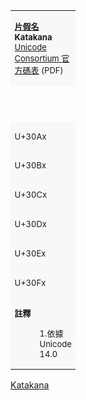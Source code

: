 {| class="wikitable nounderlines" style="border-collapse:collapse;background:#FFFFFF;font-size:large;text-align:center"
| colspan="17" style="background:#F8F8F8;font-size:small" | '''[[片假名 (Unicode區段)|片假名]]'''<br />'''Katakana'''{{ref label|U30A0_as_of_Unicode_version|1}}<br />[https://www.unicode.org/charts/PDF/U30A0.pdf Unicode Consortium 官方碼表] (PDF)
|- style="background:#F8F8F8;font-size:small"
| style="width:45pt" | &nbsp; || style="width:20pt"  | 0 || style="width:20pt"  | 1 || style="width:20pt"  | 2 || style="width:20pt"  | 3 || style="width:20pt"  | 4 || style="width:20pt"  | 5 || style="width:20pt"  | 6 || style="width:20pt"  | 7 || style="width:20pt"  | 8 || style="width:20pt"  | 9 || style="width:20pt"  | A || style="width:20pt"  | B || style="width:20pt"  | C || style="width:20pt"  | D || style="width:20pt"  | E || style="width:20pt"  | F
|-
| style="background:#F8F8F8;font-size:small" | U+30Ax
| title="U+30A0: KATAKANA-HIRAGANA DOUBLE HYPHEN" | ゠
| title="U+30A1: KATAKANA LETTER SMALL A" | ァ
| title="U+30A2: KATAKANA LETTER A" | ア
| title="U+30A3: KATAKANA LETTER SMALL I" | ィ
| title="U+30A4: KATAKANA LETTER I" | イ
| title="U+30A5: KATAKANA LETTER SMALL U" | ゥ
| title="U+30A6: KATAKANA LETTER U" | ウ
| title="U+30A7: KATAKANA LETTER SMALL E" | ェ
| title="U+30A8: KATAKANA LETTER E" | エ
| title="U+30A9: KATAKANA LETTER SMALL O" | ォ
| title="U+30AA: KATAKANA LETTER O" | オ
| title="U+30AB: KATAKANA LETTER KA" | カ
| title="U+30AC: KATAKANA LETTER GA" | ガ
| title="U+30AD: KATAKANA LETTER KI" | キ
| title="U+30AE: KATAKANA LETTER GI" | ギ
| title="U+30AF: KATAKANA LETTER KU" | ク
|-
| style="background:#F8F8F8;font-size:small" | U+30Bx
| title="U+30B0: KATAKANA LETTER GU" | グ
| title="U+30B1: KATAKANA LETTER KE" | ケ
| title="U+30B2: KATAKANA LETTER GE" | ゲ
| title="U+30B3: KATAKANA LETTER KO" | コ
| title="U+30B4: KATAKANA LETTER GO" | ゴ
| title="U+30B5: KATAKANA LETTER SA" | サ
| title="U+30B6: KATAKANA LETTER ZA" | ザ
| title="U+30B7: KATAKANA LETTER SI" | シ
| title="U+30B8: KATAKANA LETTER ZI" | ジ
| title="U+30B9: KATAKANA LETTER SU" | ス
| title="U+30BA: KATAKANA LETTER ZU" | ズ
| title="U+30BB: KATAKANA LETTER SE" | セ
| title="U+30BC: KATAKANA LETTER ZE" | ゼ
| title="U+30BD: KATAKANA LETTER SO" | ソ
| title="U+30BE: KATAKANA LETTER ZO" | ゾ
| title="U+30BF: KATAKANA LETTER TA" | タ
|-
| style="background:#F8F8F8;font-size:small" | U+30Cx
| title="U+30C0: KATAKANA LETTER DA" | ダ
| title="U+30C1: KATAKANA LETTER TI" | チ
| title="U+30C2: KATAKANA LETTER DI" | ヂ
| title="U+30C3: KATAKANA LETTER SMALL TU" | ッ
| title="U+30C4: KATAKANA LETTER TU" | ツ
| title="U+30C5: KATAKANA LETTER DU" | ヅ
| title="U+30C6: KATAKANA LETTER TE" | テ
| title="U+30C7: KATAKANA LETTER DE" | デ
| title="U+30C8: KATAKANA LETTER TO" | ト
| title="U+30C9: KATAKANA LETTER DO" | ド
| title="U+30CA: KATAKANA LETTER NA" | ナ
| title="U+30CB: KATAKANA LETTER NI" | ニ
| title="U+30CC: KATAKANA LETTER NU" | ヌ
| title="U+30CD: KATAKANA LETTER NE" | ネ
| title="U+30CE: KATAKANA LETTER NO" | ノ
| title="U+30CF: KATAKANA LETTER HA" | ハ
|-
| style="background:#F8F8F8;font-size:small" | U+30Dx
| title="U+30D0: KATAKANA LETTER BA" | バ
| title="U+30D1: KATAKANA LETTER PA" | パ
| title="U+30D2: KATAKANA LETTER HI" | ヒ
| title="U+30D3: KATAKANA LETTER BI" | ビ
| title="U+30D4: KATAKANA LETTER PI" | ピ
| title="U+30D5: KATAKANA LETTER HU" | フ
| title="U+30D6: KATAKANA LETTER BU" | ブ
| title="U+30D7: KATAKANA LETTER PU" | プ
| title="U+30D8: KATAKANA LETTER HE" | ヘ
| title="U+30D9: KATAKANA LETTER BE" | ベ
| title="U+30DA: KATAKANA LETTER PE" | ペ
| title="U+30DB: KATAKANA LETTER HO" | ホ
| title="U+30DC: KATAKANA LETTER BO" | ボ
| title="U+30DD: KATAKANA LETTER PO" | ポ
| title="U+30DE: KATAKANA LETTER MA" | マ
| title="U+30DF: KATAKANA LETTER MI" | ミ
|-
| style="background:#F8F8F8;font-size:small" | U+30Ex
| title="U+30E0: KATAKANA LETTER MU" | ム
| title="U+30E1: KATAKANA LETTER ME" | メ
| title="U+30E2: KATAKANA LETTER MO" | モ
| title="U+30E3: KATAKANA LETTER SMALL YA" | ャ
| title="U+30E4: KATAKANA LETTER YA" | ヤ
| title="U+30E5: KATAKANA LETTER SMALL YU" | ュ
| title="U+30E6: KATAKANA LETTER YU" | ユ
| title="U+30E7: KATAKANA LETTER SMALL YO" | ョ
| title="U+30E8: KATAKANA LETTER YO" | ヨ
| title="U+30E9: KATAKANA LETTER RA" | ラ
| title="U+30EA: KATAKANA LETTER RI" | リ
| title="U+30EB: KATAKANA LETTER RU" | ル
| title="U+30EC: KATAKANA LETTER RE" | レ
| title="U+30ED: KATAKANA LETTER RO" | ロ
| title="U+30EE: KATAKANA LETTER SMALL WA" | ヮ
| title="U+30EF: KATAKANA LETTER WA" | ワ
|-
| style="background:#F8F8F8;font-size:small" | U+30Fx
| title="U+30F0: KATAKANA LETTER WI" | ヰ
| title="U+30F1: KATAKANA LETTER WE" | ヱ
| title="U+30F2: KATAKANA LETTER WO" | ヲ
| title="U+30F3: KATAKANA LETTER N" | ン
| title="U+30F4: KATAKANA LETTER VU" | ヴ
| title="U+30F5: KATAKANA LETTER SMALL KA" | ヵ
| title="U+30F6: KATAKANA LETTER SMALL KE" | ヶ
| title="U+30F7: KATAKANA LETTER VA" | ヷ
| title="U+30F8: KATAKANA LETTER VI" | ヸ
| title="U+30F9: KATAKANA LETTER VE" | ヹ
| title="U+30FA: KATAKANA LETTER VO" | ヺ
| title="U+30FB: KATAKANA MIDDLE DOT" | ・
| title="U+30FC: KATAKANA-HIRAGANA PROLONGED SOUND MARK" | ー
| title="U+30FD: KATAKANA ITERATION MARK" | ヽ
| title="U+30FE: KATAKANA VOICED ITERATION MARK" | ヾ
| title="U+30FF: KATAKANA DIGRAPH KOTO" | ヿ
|-
| colspan="17" style="background:#F8F8F8;font-size:small;text-align:left" | '''註釋'''
:1.{{note|U30A0_as_of_Unicode_version}}依據 Unicode 14.0
|}<noinclude>
[[Category:Unicode模板|Katakana]]
{{Documentation|Template:Unicode chart/block documentation}}
</noinclude>